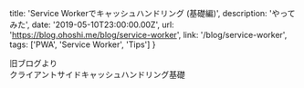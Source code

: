  title: 'Service Workerでキャッシュハンドリング (基礎編)',
  description:
    'やってみた',
  date: '2019-05-10T23:00:00.00Z',
  url: 'https://blog.ohoshi.me/blog/service-worker',
  link: '/blog/service-worker',
  tags: ['PWA', 'Service Worker', 'Tips']
}

旧ブログより  
クライアントサイドキャッシュハンドリング基礎